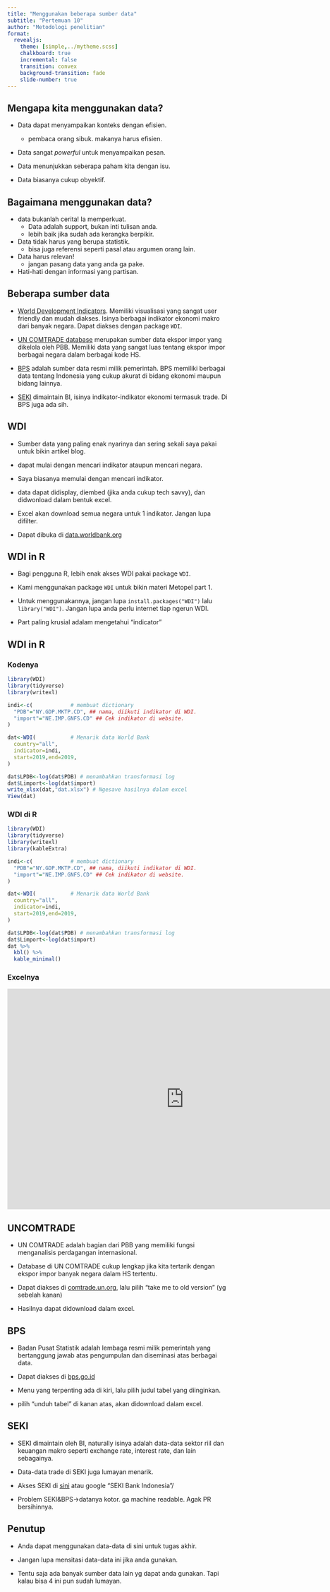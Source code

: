 ```yaml
---
title: "Menggunakan beberapa sumber data"
subtitle: "Pertemuan 10"
author: "Metodologi penelitian"
format: 
  revealjs:
    theme: [simple,../mytheme.scss]
    chalkboard: true
    incremental: false
    transition: convex
    background-transition: fade
    slide-number: true
---
```


## Mengapa kita menggunakan data?

- Data dapat menyampaikan konteks dengan efisien.
  
    - pembaca orang sibuk. makanya harus efisien.

- Data sangat *powerful* untuk menyampaikan pesan.

- Data menunjukkan seberapa paham kita dengan isu.

- Data biasanya cukup obyektif.

## Bagaimana menggunakan data? {.m}

- data bukanlah cerita! Ia memperkuat.
  - Data adalah support, bukan inti tulisan anda.
  - lebih baik jika sudah ada kerangka berpikir.

- Data tidak harus yang berupa statistik.
  - bisa juga referensi seperti pasal atau argumen orang lain.

- Data harus relevan!
  - jangan pasang data yang anda ga pake.

- Hati-hati dengan informasi yang partisan.

## Beberapa sumber data {.m}

- [World Development Indicators](data.worldbank.org). Memiliki visualisasi yang sangat user friendly dan mudah diakses. Isinya berbagai indikator ekonomi makro dari banyak negara. Dapat diakses dengan package `WDI`.

- [UN COMTRADE database](https://comtrade.un.org/) merupakan sumber data ekspor impor yang dikelola oleh PBB. Memiliki data yang sangat luas tentang ekspor impor berbagai negara dalam berbagai kode HS.

- [BPS](https://www.bps.go.id/) adalah sumber data resmi milik pemerintah. BPS memiliki berbagai data tentang Indonesia yang cukup akurat di bidang ekonomi maupun bidang lainnya.

- [SEKI](https://www.bi.go.id/id/statistik/ekonomi-keuangan/seki/Default.aspx#headingFour) dimaintain BI, isinya indikator-indikator ekonomi termasuk trade. Di BPS juga ada sih.

## WDI {.m}

- Sumber data yang paling enak nyarinya dan sering sekali saya pakai untuk bikin artikel blog.

- dapat mulai dengan mencari indikator ataupun mencari negara.

- Saya biasanya memulai dengan mencari indikator.

- data dapat didisplay, diembed (jika anda cukup tech savvy), dan didwonload dalam bentuk excel.

- Excel akan download semua negara untuk 1 indikator. Jangan lupa difilter.

- Dapat dibuka di [data.worldbank.org](data.worldbank.org)

## WDI in R

- Bagi pengguna R, lebih enak akses WDI pakai package `WDI`.

- Kami menggunakan package `WDI` untuk bikin materi Metopel part 1.

- Untuk menggunakannya, jangan lupa `install.packages("WDI")` lalu `library("WDI")`. Jangan lupa anda perlu internet tiap ngerun WDI.

- Part paling krusial adalam mengetahui "indicator"

## WDI in R

::: panel-tabset


### Kodenya

```r
library(WDI)
library(tidyverse)
library(writexl)

indi<-c(            # membuat dictionary
  "PDB"="NY.GDP.MKTP.CD", ## nama, diikuti indikator di WDI.
  "import"="NE.IMP.GNFS.CD" ## Cek indikator di website.
)

dat<-WDI(           # Menarik data World Bank
  country="all",
  indicator=indi,
  start=2019,end=2019,
)

dat$LPDB<-log(dat$PDB) # menambahkan transformasi log
dat$Limport<-log(dat$import)
write_xlsx(dat,"dat.xlsx") # Ngesave hasilnya dalam excel
View(dat)
```

### WDI di R {.m}

```r
library(WDI)
library(tidyverse)
library(writexl)
library(kableExtra)

indi<-c(            # membuat dictionary
  "PDB"="NY.GDP.MKTP.CD", ## nama, diikuti indikator di WDI.
  "import"="NE.IMP.GNFS.CD" ## Cek indikator di website.
)

dat<-WDI(           # Menarik data World Bank
  country="all",
  indicator=indi,
  start=2019,end=2019,
)

dat$LPDB<-log(dat$PDB) # menambahkan transformasi log
dat$Limport<-log(dat$import)
dat %>%
  kbl() %>%
  kable_minimal()
```

### Excelnya

<iframe src="https://onedrive.live.com/embed?cid=ACC929CA35B3A537&resid=ACC929CA35B3A537%21153591&authkey=AM2a0jQRZs_4XIo&em=2" width="800" height="500" frameborder="0" scrolling="no"></iframe>

:::

## UNCOMTRADE

- UN COMTRADE adalah bagian dari PBB yang memiliki fungsi menganalisis perdagangan internasional.

- Database di UN COMTRADE cukup lengkap jika kita tertarik dengan ekspor impor banyak negara dalam HS tertentu.

- Dapat diakses di [comtrade.un.org](https://comtrade.un.org/), lalu pilih "take me to old version" (yg sebelah kanan)

- Hasilnya dapat didownload dalam excel.

## BPS

- Badan Pusat Statistik adalah lembaga resmi milik pemerintah yang bertanggung jawab atas pengumpulan dan diseminasi atas berbagai data.

- Dapat diakses di [bps.go.id](https://www.bps.go.id/)

- Menu yang terpenting ada di kiri, lalu pilih judul tabel yang diinginkan.

- pilih "unduh tabel" di kanan atas, akan didownload dalam excel.

## SEKI

- SEKI dimaintain oleh BI, naturally isinya adalah data-data sektor riil dan keuangan makro seperti exchange rate, interest rate, dan lain sebagainya.

- Data-data trade di SEKI juga lumayan menarik.

- Akses SEKI di [sini](https://www.bi.go.id/id/statistik/ekonomi-keuangan/seki/Default.aspx#headingFour) atau google "SEKI Bank Indonesia"/

- Problem SEKI&BPS->datanya kotor. ga machine readable. Agak PR bersihinnya.

## Penutup

- Anda dapat menggunakan data-data di sini untuk tugas akhir.

- Jangan lupa mensitasi data-data ini jika anda gunakan.

- Tentu saja ada banyak sumber data lain yg dapat anda gunakan. Tapi kalau bisa 4 ini pun sudah lumayan.
